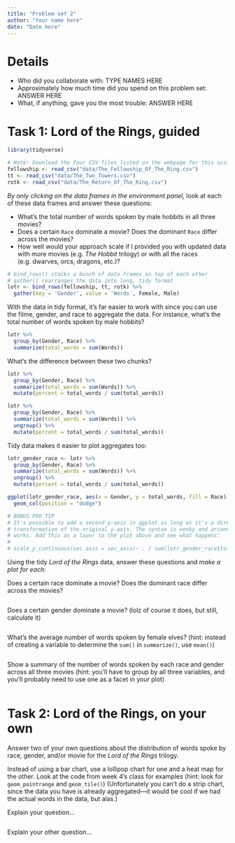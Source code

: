 ```yaml
---
title: "Problem set 2"
author: "Your name here"
date: "Date here"
---
```


# Details

- Who did you collaborate with: TYPE NAMES HERE
- Approximately how much time did you spend on this problem set: ANSWER HERE
- What, if anything, gave you the most trouble: ANSWER HERE


# Task 1: Lord of the Rings, guided

```r
library(tidyverse)

# Note: Download the four CSV files listed on the webpage for this assignment and place them in your project in a folder named `data`.
fellowship <- read_csv("data/The_Fellowship_Of_The_Ring.csv")
tt <- read_csv("data/The_Two_Towers.csv")
rotk <- read_csv("data/The_Return_Of_The_King.csv")
```

*By only clicking on the data frames in the environment panel,* look at each of these data frames and answer these questions:

- What's the total number of words spoken by male hobbits in all three movies?
- Does a certain `Race` dominate a movie? Does the dominant `Race` differ across the movies?
- How well would your approach scale if I provided you with updated data with more movies (e.g. *The Hobbit* trilogy) or with all the races (e.g. dwarves, orcs, dragons, etc.)?

```r
# bind_rows() stacks a bunch of data frames on top of each other
# gather() rearranges the data into long, tidy format
lotr <- bind_rows(fellowship, tt, rotk) %>%
  gather(key = 'Gender', value = 'Words', Female, Male)
```

With the data in tidy format, it's far easier to work with since you can use the filme, gender, and race to aggregate the data. For instance, what's the total number of words spoken by male hobbits?

```r
lotr %>%
  group_by(Gender, Race) %>%
  summarize(total_words = sum(Words))
```

What's the difference between these two chunks?

```r
lotr %>%
  group_by(Gender, Race) %>%
  summarize(total_words = sum(Words)) %>%
  mutate(percent = total_words / sum(total_words))
```

```r
lotr %>%
  group_by(Gender, Race) %>%
  summarize(total_words = sum(Words)) %>%
  ungroup() %>%
  mutate(percent = total_words / sum(total_words))
```

Tidy data makes it easier to plot aggregates too:

```r
lotr_gender_race <- lotr %>%
  group_by(Gender, Race) %>%
  summarize(total_words = sum(Words)) %>%
  ungroup() %>%
  mutate(percent = total_words / sum(total_words))

ggplot(lotr_gender_race, aes(x = Gender, y = total_words, fill = Race)) +
  geom_col(position = "dodge")

# BONUS PRO TIP
# It's possible to add a second y-axis in ggplot as long as it's a direct
# transformation of the original y-axis. The syntax is wonky and arcane, but it
# works. Add this as a layer to the plot above and see what happens:
#
# scale_y_continuous(sec.axis = sec_axis(~ . / sum(lotr_gender_race$total_words), labels=scales::percent))
```

Using the tidy *Lord of the Rings* data, answer these questions and *make a plot for each*:

Does a certain race dominate a movie? Does the dominant race differ across the movies?

```r

```

Does a certain gender dominate a movie? (lolz of course it does, but still, calculate it)

```r

```

What's the average number of words spoken by female elves? (hint: instead of creating a variable to determine the `sum()` in `summarize()`, use `mean()`)

```r

```

Show a summary of the number of words spoken by each race and gender across all three movies (hint: you'll have to group by all three variables, and you'll probably need to use one as a facet in your plot)

```r

```


# Task 2: Lord of the Rings, on your own

Answer two of your own questions about the distribution of words spoke by race, gender, and/or movie for the *Lord of the Rings* trilogy. 

Instead of using a bar chart, use a lollipop chart for one and a heat map for the other. Look at the code from week 4's class for examples (hint: look for `geom_pointrange` and `geom_tile()`) (Unfortunately you can't do a strip chart, since the data you have is already aggregated—it would be cool if we had the actual words in the data, but alas.)

Explain your question...

```r

```

Explain your other question...

```r

```
